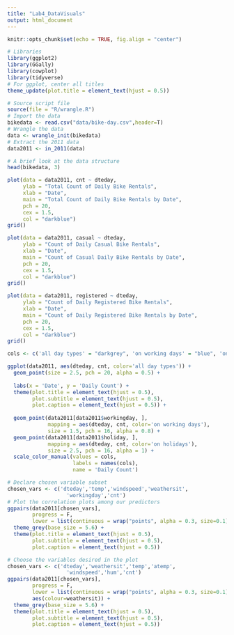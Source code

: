 ```yaml
---
title: "Lab4_DataVisuals"
output: html_document
---
```


```r
knitr::opts_chunk$set(echo = TRUE, fig.align = "center")
```

```r
# Libraries
library(ggplot2)
library(GGally)
library(cowplot)
library(tidyverse)
# For ggplot, center all titles
theme_update(plot.title = element_text(hjust = 0.5))
```

```r
# Source script file
source(file = "R/wrangle.R")
# Import the data
bikedata <- read.csv("data/bike-day.csv",header=T)
# Wrangle the data
data <- wrangle_init(bikedata)
# Extract the 2011 data
data2011 <- in_2011(data)
```

```r
# A brief look at the data structure
head(bikedata, 3)
```

```r
plot(data = data2011, cnt ~ dteday,
     ylab = "Total Count of Daily Bike Rentals", 
     xlab = "Date",
     main = "Total Count of Daily Bike Rentals by Date", 
     pch = 20, 
     cex = 1.5, 
     col = "darkblue")
grid()
```

```r
plot(data = data2011, casual ~ dteday,
     ylab = "Count of Daily Casual Bike Rentals", 
     xlab = "Date",
     main = "Count of Casual Daily Bike Rentals by Date", 
     pch = 20, 
     cex = 1.5, 
     col = "darkblue")
grid()
```

```r
plot(data = data2011, registered ~ dteday,
     ylab = "Count of Daily Registered Bike Rentals", 
     xlab = "Date",
     main = "Count of Daily Registered Bike Rentals by Date", 
     pch = 20, 
     cex = 1.5, 
     col = "darkblue")
grid()
```

```r
cols <- c('all day types' = "darkgrey", 'on working days' = "blue", 'on holidays' = "red")

ggplot(data2011, aes(dteday, cnt, color='all day types')) + 
  geom_point(size = 2.5, pch = 20, alpha = 0.5) + 
  
  labs(x = 'Date', y = 'Daily Count') + 
  theme(plot.title = element_text(hjust = 0.5),
        plot.subtitle = element_text(hjust = 0.5),
        plot.caption = element_text(hjust = 0.5)) +
  
  geom_point(data2011[data2011$workingday, ], 
             mapping = aes(dteday, cnt, color='on working days'), 
             size = 1.5, pch = 16, alpha = 0.8) + 
  geom_point(data2011[data2011$holiday, ], 
             mapping = aes(dteday, cnt, color='on holidays'), 
             size = 2.5, pch = 16, alpha = 1) + 
  scale_color_manual(values = cols, 
                     labels = names(cols), 
                     name = 'Daily Count')
```

```r
# Declare chosen variable subset
chosen_vars <- c('dteday','temp','windspeed','weathersit',
                   'workingday','cnt')
# Plot the correlation plots among our predictors
ggpairs(data2011[chosen_vars], 
        progress = F, 
        lower = list(continuous = wrap("points", alpha = 0.3, size=0.1))) + 
  theme_grey(base_size = 5.6) + 
  theme(plot.title = element_text(hjust = 0.5),
        plot.subtitle = element_text(hjust = 0.5),
        plot.caption = element_text(hjust = 0.5))

```

```r
# Choose the variables desired in the plot
chosen_vars <- c('dteday','weathersit','temp','atemp',
                   'windspeed','hum','cnt')
ggpairs(data2011[chosen_vars], 
        progress = F, 
        lower = list(continuous = wrap("points", alpha = 0.3, size=0.1)), 
        aes(colour=weathersit)) + 
  theme_grey(base_size = 5.6) + 
  theme(plot.title = element_text(hjust = 0.5),
        plot.subtitle = element_text(hjust = 0.5),
        plot.caption = element_text(hjust = 0.5))

```

